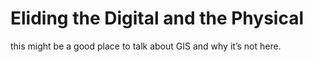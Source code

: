 # Eliding the Digital and the Physical

this might be a good place to talk about GIS and why it's not here.

